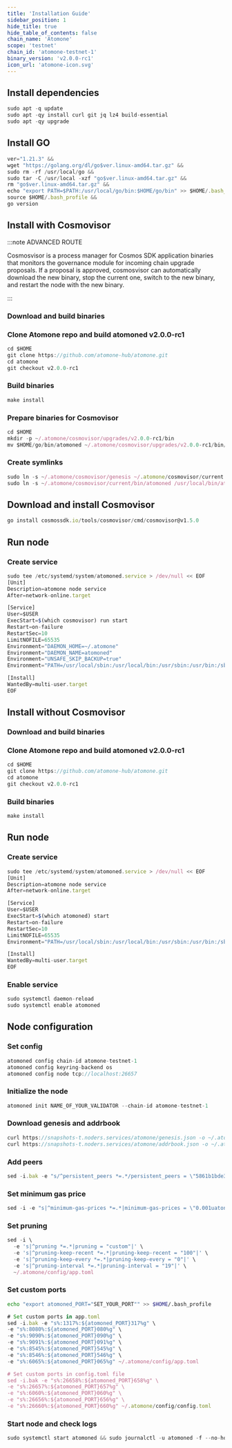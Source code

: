```yaml
---
title: 'Installation Guide'
sidebar_position: 1
hide_title: true
hide_table_of_contents: false
chain_name: 'Atomone'
scope: 'testnet'
chain_id: 'atomone-testnet-1'
binary_version: 'v2.0.0-rc1'
icon_url: 'atomone-icon.svg'
---
```



<PageTitle
  iconUrl="img/atomone-icon.svg"
  title="Atomone Installation Guide"
  chainId="atomone-testnet-1"
  version="v2.0.0-rc1"
/>

## Install dependencies

```js
sudo apt -q update
sudo apt -qy install curl git jq lz4 build-essential
sudo apt -qy upgrade
```

## Install GO

```js
ver="1.21.3" &&
wget "https://golang.org/dl/go$ver.linux-amd64.tar.gz" &&
sudo rm -rf /usr/local/go &&
sudo tar -C /usr/local -xzf "go$ver.linux-amd64.tar.gz" &&
rm "go$ver.linux-amd64.tar.gz" &&
echo "export PATH=$PATH:/usr/local/go/bin:$HOME/go/bin" >> $HOME/.bash_profile &&
source $HOME/.bash_profile &&
go version
```

## Install with Cosmovisor

:::note ADVANCED ROUTE

Cosmosvisor is a process manager for Cosmos SDK application binaries that monitors the governance module for incoming chain upgrade proposals. If a proposal is approved, cosmosvisor can automatically download the new binary, stop the current one, switch to the new binary, and restart the node with the new binary.

:::

### Download and build binaries

### Clone Atomone repo and build atomoned v2.0.0-rc1

```js
cd $HOME
git clone https://github.com/atomone-hub/atomone.git
cd atomone
git checkout v2.0.0-rc1
```

### Build binaries

```js
make install
```

### Prepare binaries for Cosmovisor

```js
cd $HOME
mkdir -p ~/.atomone/cosmovisor/upgrades/v2.0.0-rc1/bin
mv $HOME/go/bin/atomoned ~/.atomone/cosmovisor/upgrades/v2.0.0-rc1/bin/
```

### Create symlinks

```js
sudo ln -s ~/.atomone/cosmovisor/genesis ~/.atomone/cosmovisor/current -f
sudo ln -s ~/.atomone/cosmovisor/current/bin/atomoned /usr/local/bin/atomoned -f
```

## Download and install Cosmovisor

```js
go install cosmossdk.io/tools/cosmovisor/cmd/cosmovisor@v1.5.0
```

## Run node

### Create service

```js
sudo tee /etc/systemd/system/atomoned.service > /dev/null << EOF
[Unit]
Description=atomone node service
After=network-online.target

[Service]
User=$USER
ExecStart=$(which cosmovisor) run start
Restart=on-failure
RestartSec=10
LimitNOFILE=65535
Environment="DAEMON_HOME=~/.atomone"
Environment="DAEMON_NAME=atomoned"
Environment="UNSAFE_SKIP_BACKUP=true"
Environment="PATH=/usr/local/sbin:/usr/local/bin:/usr/sbin:/usr/bin:/sbin:/bin:/usr/games:/usr/local/games:/snap/bin:~/.atomone/cosmovisor/current/bin"

[Install]
WantedBy=multi-user.target
EOF
```

## Install without Cosmovisor

### Download and build binaries

### Clone Atomone repo and build atomoned v2.0.0-rc1

```js
cd $HOME
git clone https://github.com/atomone-hub/atomone.git
cd atomone
git checkout v2.0.0-rc1
```

### Build binaries

```js
make install
```

## Run node

### Create service

```js
sudo tee /etc/systemd/system/atomoned.service > /dev/null << EOF
[Unit]
Description=atomone node service
After=network-online.target

[Service]
User=$USER
ExecStart=$(which atomoned) start
Restart=on-failure
RestartSec=10
LimitNOFILE=65535
Environment="PATH=/usr/local/sbin:/usr/local/bin:/usr/sbin:/usr/bin:/sbin:/bin:/usr/games:/usr/local/games:/snap/bin"

[Install]
WantedBy=multi-user.target
EOF
```

### Enable service

```js
sudo systemctl daemon-reload
sudo systemctl enable atomoned
```

## Node configuration

### Set config

```js
atomoned config chain-id atomone-testnet-1
atomoned config keyring-backend os
atomoned config node tcp://localhost:26657
```

### Initialize the node

```js
atomoned init NAME_OF_YOUR_VALIDATOR --chain-id atomone-testnet-1
```

### Download genesis and addrbook

```js
curl https://snapshots-t.noders.services/atomone/genesis.json -o ~/.atomone/config/genesis.json
curl https://snapshots-t.noders.services/atomone/addrbook.json -o ~/.atomone/config/addrbook.json
```

### Add peers

```js
sed -i.bak -e "s/^persistent_peers *=.*/persistent_peers = \"5861b1bde33340c443d75c7727525711ccc0b825@atomone-t-rpc.noders.services:14556\"/" ~/.atomone/config/config.toml
```

### Set minimum gas price

```js
sed -i -e "s|^minimum-gas-prices *=.*|minimum-gas-prices = \"0.001uatone\"|" ~/.atomone/config/app.toml
```

### Set pruning

```js
sed -i \
  -e 's|^pruning *=.*|pruning = "custom"|' \
  -e 's|^pruning-keep-recent *=.*|pruning-keep-recent = "100"|' \
  -e 's|^pruning-keep-every *=.*|pruning-keep-every = "0"|' \
  -e 's|^pruning-interval *=.*|pruning-interval = "19"|' \
  ~/.atomone/config/app.toml
```

### Set custom ports

```bash
echo "export atomoned_PORT="SET_YOUR_PORT"" >> $HOME/.bash_profile
```

```js
# Set custom ports in app.toml
sed -i.bak -e "s%:1317%:${atomoned_PORT}317%g" \
-e "s%:8080%:${atomoned_PORT}080%g" \
-e "s%:9090%:${atomoned_PORT}090%g" \
-e "s%:9091%:${atomoned_PORT}091%g" \
-e "s%:8545%:${atomoned_PORT}545%g" \
-e "s%:8546%:${atomoned_PORT}546%g" \
-e "s%:6065%:${atomoned_PORT}065%g" ~/.atomone/config/app.toml

# Set custom ports in config.toml file
sed -i.bak -e "s%:26658%:${atomoned_PORT}658%g" \
-e "s%:26657%:${atomoned_PORT}657%g" \
-e "s%:6060%:${atomoned_PORT}060%g" \
-e "s%:26656%:${atomoned_PORT}656%g" \
-e "s%:26660%:${atomoned_PORT}660%g" ~/.atomone/config/config.toml
```

### Start node and check logs

```js
sudo systemctl start atomoned && sudo journalctl -u atomoned -f --no-hostname -o cat
```
